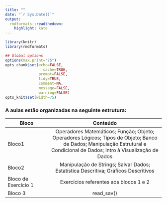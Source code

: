 ```yaml
---
title: ""
date: "`r Sys.Date()`"
output:
  rmdformats::readthedown:
    highlight: kate
---
```



```r
library(knitr)
library(rmdformats)

## Global options
options(max.print="75")
opts_chunk$set(echo=FALSE,
	             cache=TRUE,
               prompt=FALSE,
               tidy=TRUE,
               comment=NA,
               message=FALSE,
               warning=FALSE)
opts_knit$set(width=75)
```


### A aulas estão organizadas na seguinte estrutura:



| **Bloco**         | **Conteúdo**                   
| ----------------- |:------------------------------------------: | 
| Bloco1      | Operadores Matemáticos; Função; Objeto; Operadores Lógicos; Tipos de Objeto; Banco de Dados; Manipulação Estrutural e Condicional de Dados; Intro à Visualização de Dados | 
| Bloco2      | Manipulação de Strings; Salvar Dados; Estatística Descritiva; Gráficos Descritivos | 
| Bloco de Exercício 1 | Exercícios referentes aos blocos 1 e 2 |
| Bloco 3   | read_sav()                   | 


